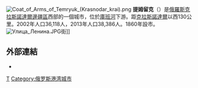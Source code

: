{{Coord|45|16|N|37|23|E|display=title}}
[[File:Coat_of_Arms_of_Temryuk_(Krasnodar_krai).png|right]]
'''提姆留克'''（{{lang-ru|Темрю́к}}）是[[俄羅斯|俄羅斯]][[克拉斯諾達爾邊疆區|克拉斯諾達爾邊疆區]]西部的一個城市，位於[[庫班河|庫班河]]下游。距[[克拉斯諾達爾|克拉斯諾達爾]]以西130公里。2002年人口36,118人，2013年人口38,386人。1860年設市。  
[[File:Улица_Ленина.JPG|thumb]]街]]

==外部連結==
{{commonscat|Temryuk}}
* {{cite web |url=http://vladsc.narod.ru/library/geog_krk/index.htm |title=Знай свой край. Словарь географических названий Краснодарского края |trans_title=克拉斯諾達爾邊疆區縣志 |language=ru |accessdate=2013-06-05 |archive-date=2021-01-18 |archive-url=https://web.archive.org/web/20210118035840/http://vladsc.narod.ru/library/geog_krk/index.htm |dead-url=no }}

{{克拉斯諾達爾邊疆區城市}}

[[Category:克拉斯諾達爾邊疆區城市|Т]]
[[Category:俄罗斯港湾城市|Category:俄罗斯港湾城市]]